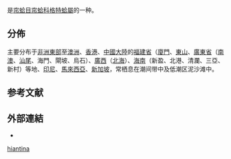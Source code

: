 {{noteTA
|T=zh-cn:裂纹格特蛤; zh-tw:台灣環簾蛤;
|1=zh-cn:裂纹格特蛤; zh-tw:台灣環簾蛤;
}}{{Speciesbox
 |taxon=Marcia hiantina
 |authority = (Lamarck, 1818)
 |synonyms_ref={{r|shell_2751}}
 |synonyms=
* ''Katelysia hiantina'' {{small|(Lamarck, 1818)}}
}}
{{地区用词4|start=学名：''{{lang|la|Marcia hiantina}}''|cn=裂纹格特蛤|tw=台灣環簾蛤|as=称}}是[[帘蛤目|帘蛤目]][[帘蛤科|帘蛤科]][[格特蛤屬|格特蛤屬]]的一种{{r|shell_2751}}。

==分佈==
主要分布于[[非洲東部|非洲東部]]至[[澳洲|澳洲]]、[[香港|香港]]、[[中國大陸|中國大陸]]的[[福建省|福建省]]（[[廈門|廈門]]、[[东山县|東山]]、[[廣東省|廣東省]]（[[南澳县|南澳]]、[[汕尾|汕尾]]、海門、閘坡、烏石）、[[廣西|廣西]]（[[北海市|北海]]）、[[海南|海南]]（新盈、北港、清瀾、三亞、新村）等地、[[印尼|印尼]]{{r|shell_2751|shelldoc_720090224019}}、[[馬來西亞|馬來西亞]]、[[新加坡|新加坡]]{{r|shell_2751}}，常栖息在潮间带中及低潮区泥沙滩中{{r|shell_2751}}。

==参考文献==
{{reflist|refs=
<ref name="shell_2751">{{cite web
 |url=http://shell.sinica.edu.tw/chinese/shellbase_detail.php?science_no=2751
 |title=国际贝库：裂纹格特蛤
 |publisher=台湾贝类资料库
 |access-date=2018-09-08
 |language=zh-hant
 |archive-date=2016-03-04
 |archive-url=https://web.archive.org/web/20160304112239/http://shell.sinica.edu.tw/chinese/shellbase_detail.php?science_no=2751
 |dead-url=no
 }}</ref>
<ref name="shelldoc_720090224019">{{shelldoc_720090224019}}</ref>
}}

==外部連結==
{{commonscat|Marcia hiantina}}
*{{Wikispecies-inline|Marcia hiantina}}
{{Taxonbar}}
[[Category:格特蛤屬|hiantina]]